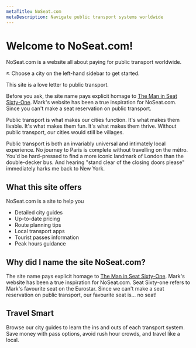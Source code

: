 ```yaml
---
metaTitle: NoSeat.com
metaDescription: Navigate public transport systems worldwide
---
```


# Welcome to NoSeat.com!
NoSeat.com is a website all about paying for public transport worldwide.

↖ Choose a city on the left-hand sidebar to get started.

This site is a love letter to public transport. 

Before you ask, the site name pays explicit homage to [The Man in Seat Sixty-One](https://www.seat61.com). Mark's website has been a true inspiration for NoSeat.com. Since you can't make a seat reservation on public transport. 

Public transport is what makes our cities function. It's what makes them livable. It's what makes them fun. It's what makes them thrive. Without public transport, our cities would still be villages. 

Public transport is both an invariably universal and intimately local experience. No journey to Paris is complete without travelling on the métro. You'd be hard-pressed to find a more iconic landmark of London than the double-decker bus. And hearing "stand clear of the closing doors please" immediately harks me back to New York.  

## What this site offers
NoSeat.com is a site to help you 

- Detailed city guides
- Up-to-date pricing
- Route planning tips
- Local transport apps
- Tourist passes information
- Peak hours guidance

## Why did I name the site NoSeat.com? 
The site name pays explicit homage to [The Man in Seat Sixty-One](https://www.seat61.com). Mark's website has been a true inspiration for NoSeat.com. Seat Sixty-one refers to Mark's favourite seat on the Eurostar. Since we can't make a seat reservation on public transport, our favourite seat is... no seat! 


## Travel Smart
Browse our city guides to learn the ins and outs of each transport system. Save money with pass options, avoid rush hour crowds, and travel like a local.
